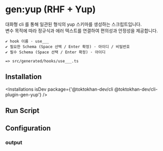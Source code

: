 


# gen:yup (RHF + Yup)


<DocIcons 
   github="https://github.com/TOKTOKHAN-DEV/toktokhan-dev/tree/main/packages/cli-plugins/gen-yup" 
   npm="https://www.npmjs.com/package/@toktokhan-dev/cli-plugin-gen-yup" 
   doc="/docs/cli-plugin-gen-yup"
   />


대화형 cli 를 통해 일관된 형식의 yup 스키마를 생성하는 스크립트입니다.<br/>
변수 목적에 따라 정규식과 에러 텍스트를 연결하여 편의성과 안정성을 제공합니다.

```
✔ hook 이름 · use___
✔ 필요한 Schema (Space 선택 / Enter 확정) · 아이디 / 비밀번호
✔ 필수 Schema (Space 선택 / Enter 확정) · 아이디

=> src/generated/hooks/use___.ts
```


## Installation

<Installations
  isDev
  package={'@toktokhan-dev/cli @toktokhan-dev/cli-plugin-gen-yup'}
/>

## Run Script

<TokriptRunScript cmd="gen:yup"/>

## Configuration

<TokriptConfigExample cmd="gen:yup" exportedName="genYup" packageName="@toktokhan-dev/cli-plugin-gen-yup"/>

### output

<TokriptConfigItem
    command="gen:yup"
    optName="output"
    desc="생성될 파일이 위치할 경로"
    type="string" 
    default="src/generated/hooks/___.ts" 
    exampleValue="path/to/hooks"
    cliOpt 
    cliOptAlias="o" 
 />
